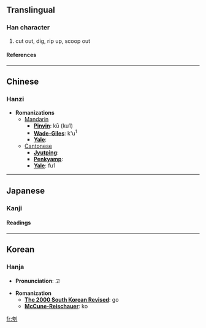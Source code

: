 ==Translingual==
===Han character===
{{Han char|rad=刀|as=06|sn=8|four=4220<sub>0</sub>|canj=大尸中弓 (KSLN)}}
# cut out, dig, rip up, scoop out
====References====
{{Han ref|kx=0138.420|dkj=01956|dj=0315.060|hdz=10333.040|uh=5233|ud=21043|bh=CBD2|bd=52178}}
----

==Chinese==
===Hanzi===


* '''Romanizations'''
** [[Mandarin]]
*** '''[[Pinyin]]''': kū (ku1)
*** '''[[Wade-Giles]]''': k'u<sup>1</sup>
*** '''[[Yale]]''': 
**[[Cantonese]]
***'''[[Jyutping]]''':
***'''[[Penkyamp]]''': 
***'''[[Yale]]''': fu1


----
==Japanese==
===Kanji===
{{ja-kanji|grade=|rs=刀06}}
====Readings====
{{ja-readings|on=[[こ]] (ko)|kun=[[えぐる]] (eguru)}}


----
==Korean==
===Hanja===

* '''Pronunciation''': 고

* '''Romanization'''
** '''[[The 2000 South Korean Revised Romanization|The 2000 South Korean Revised]]''': go
** '''[[McCune-Reischauer]]''': ko


[[fr:刳]]